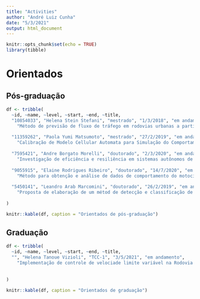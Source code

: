 ```yaml
---
title: "Activities"
author: "André Luiz Cunha"
date: "5/3/2021"
output: html_document
---
```


```r
knitr::opts_chunk$set(echo = TRUE)
library(tibble)
```

# Orientados

## Pós-graduação

```r

df <- tribble(
  ~id, ~name, ~level, ~start, ~end, ~title,
  "10854033", "Helena Stein Stefani", "mestrado", "1/3/2018", "em andamento", 
    "Método de previsão de fluxo de tráfego em rodovias urbanas a partir de dados de velocidade de fontes online",
  
  "11359262", "Paola Yumi Matsumoto", "mestrado", "27/2/2019", "em andamento", 
    "Calibração de Modelo Cellular Automata para Simulação do Comportamento do Tráfego Veicular em Rodovias Paulistas",
  
  "7595421", "Andre Borgato Morelli", "doutorado", "2/3/2020", "em andamento", 
    "Investigação de eficiência e resiliência em sistemas autônomos de veículos compartilhados: uma abordagem morfológica",
  
  "9055915", "Elaine Rodrigues Ribeiro", "doutorado", "14/7/2020", "em andamento", 
    "Método para obtenção e análise de dados de comportamento do motociclista na corrente de tráfego",
  
  "5450141", "Leandro Arab Marcomini", "doutorado", "26/2/2019", "em andamento", 
    "Proposta de elaboração de um métod de detecção e classificação de eixos de caminhões baseado em imagens de vídeo"
  
)

knitr::kable(df, caption = "Orientados de pós-graduação")

```


## Graduação

```r

df <- tribble(
  ~id, ~name, ~level, ~start, ~end, ~title,
  "", "Helena Tanoue Vizioli", "TCC-1", "3/5/2021", "em andamento", 
    "Implementação de controle de velociade limite variável na Rodovia dos Bandeirantes",
  
  
)

knitr::kable(df, caption = "Orientados de graduação")

```